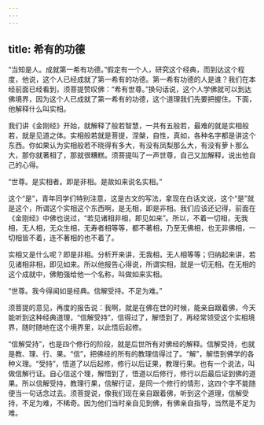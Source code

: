 ```yaml
---
---
---
```

title: 希有的功德
---




“当知是人。成就第一希有功德。”假定有一个人，研究这个经典，而到达这个程度，他说，这个人已经成就了第一希有的功德。第一希有功德的人是谁？我们在本经前面已经看到，须菩提赞叹佛：“希有世尊。”换句话说，这个人学佛就可以到达佛境界，因为这个人已成就了第一希有的功德，这个道理我们先要把握住。下面，他解释什么叫实相。

我们讲《金刚经》开始，就解释了般若智慧，一共有五般若，最难的就是实相般若，就是见道之体。实相般若就是菩提，涅槃，自性，真如，各种名字都是讲这个东西。你如果认为实相般若不晓得有多大，有没有凤梨那么大，有没有萝卜那么大，那你就著相了，那就很糟糕。须菩提叫了一声世尊，自己又加解释，说出他自己的心得。

“世尊。是实相者。即是非相。是故如来说名实相。”

这个“是”，青年同学们特别注意，这是古文的写法，拿现在白话文说，这个“是”就是这个，所谓这个实相这个东西啊，是无相，即是非相。我们应该还记得，前面在《金刚经》中佛也说过，“若见诸相非相，即见如来”。所以，不着一切相，无我相，无人相，无众生相，无寿者相等等，都不著相，乃至无佛相，也无非佛相，一切相皆不着，连不著相的也不着了。

实相又是什么呢？即是非相。分析开来讲，无我相，无人相等等；归纳起来讲，若见诸相非相，即见如来。所以他报告心得说，所谓实相，就是一切无相。在无相的这个成就中，佛勉强给他一个名称，叫做如来实相。

“世尊。我今得闻如是经典。信解受持。不足为难。”

须菩提的意见，再度的报告说：我啊，就是在佛在世的时候，能亲自跟着佛，今天能听到这种经典道理，“信解受持”，信得过了，解悟到了，再经常领受这个实相境界，随时随地在这个境界里，以此悟后起修。

“信解受持”，也是四个修行的阶段，就是后世所有对佛经的解释。信解受持，也就是教、理、行、果。“信”，把佛经的所有的教理信得过了。“解”，解悟到佛学的各种义理。“受持”，悟道了以后起修，修行以后证果，教理行果。也有一个说法，叫做信解行证。自心信这个理，解悟到了，悟道以后修行，修行以后最后证到佛的道果。所以信解受持，教理行果，信解行证，是同一个修行的情形，这四个字不能随便当一句话念过去。须菩提说，像我们现在亲自跟着佛，听到这个道理，信解受持，不足为难，不稀奇。因为他们当时亲自见到佛，有佛亲自指导，当然是不足为难。